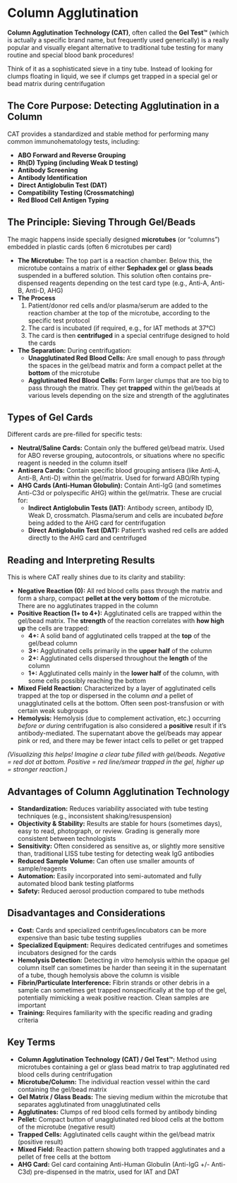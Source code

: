 # Column Agglutination {-}

**Column Agglutination Technology (CAT)**, often called the **Gel Test™** (which is actually a specific brand name, but frequently used generically) is a really popular and visually elegant alternative to traditional tube testing for many routine and special blood bank procedures!

Think of it as a sophisticated sieve in a tiny tube. Instead of looking for clumps floating in liquid, we see if clumps get trapped in a special gel or bead matrix during centrifugation

## **The Core Purpose: Detecting Agglutination in a Column** {-}

CAT provides a standardized and stable method for performing many common immunohematology tests, including:

*   **ABO Forward and Reverse Grouping**
*   **Rh(D) Typing (including Weak D testing)**
*   **Antibody Screening**
*   **Antibody Identification**
*   **Direct Antiglobulin Test (DAT)**
*   **Compatibility Testing (Crossmatching)**
*   **Red Blood Cell Antigen Typing**

## **The Principle: Sieving Through Gel/Beads** {-}

The magic happens inside specially designed **microtubes** (or "columns") embedded in plastic cards (often 6 microtubes per card)

*   **The Microtube:** The top part is a reaction chamber. Below this, the microtube contains a matrix of either **Sephadex gel** or **glass beads** suspended in a buffered solution. This solution often contains pre-dispensed reagents depending on the test card type (e.g., Anti-A, Anti-B, Anti-D, AHG)
*   **The Process**
    1.  Patient/donor red cells and/or plasma/serum are added to the reaction chamber at the top of the microtube, according to the specific test protocol
    2.  The card is incubated (if required, e.g., for IAT methods at 37°C)
    3.  The card is then **centrifuged** in a special centrifuge designed to hold the cards
*   **The Separation:** During centrifugation:
    *   **Unagglutinated Red Blood Cells:** Are small enough to pass *through* the spaces in the gel/bead matrix and form a compact pellet at the **bottom** of the microtube
    *   **Agglutinated Red Blood Cells:** Form larger clumps that are too big to pass through the matrix. They get **trapped** within the gel/beads at various levels depending on the size and strength of the agglutinates

## **Types of Gel Cards** {-}

Different cards are pre-filled for specific tests:

*   **Neutral/Saline Cards:** Contain only the buffered gel/bead matrix. Used for ABO reverse grouping, autocontrols, or situations where no specific reagent is needed in the column itself
*   **Antisera Cards:** Contain specific blood grouping antisera (like Anti-A, Anti-B, Anti-D) within the gel/matrix. Used for forward ABO/Rh typing
*   **AHG Cards (Anti-Human Globulin):** Contain Anti-IgG (and sometimes Anti-C3d or polyspecific AHG) within the gel/matrix. These are crucial for:
    *   **Indirect Antiglobulin Tests (IAT):** Antibody screen, antibody ID, Weak D, crossmatch. Plasma/serum and cells are incubated *before* being added to the AHG card for centrifugation
    *   **Direct Antiglobulin Test (DAT):** Patient's washed red cells are added directly to the AHG card and centrifuged

## **Reading and Interpreting Results** {-}

This is where CAT really shines due to its clarity and stability:

*   **Negative Reaction (0):** All red blood cells pass through the matrix and form a sharp, compact **pellet at the very bottom** of the microtube. There are no agglutinates trapped in the column
*   **Positive Reaction (1+ to 4+):** Agglutinated cells are trapped within the gel/bead matrix. The **strength** of the reaction correlates with **how high up** the cells are trapped:
    *   **4+:** A solid band of agglutinated cells trapped at the **top** of the gel/bead column
    *   **3+:** Agglutinated cells primarily in the **upper half** of the column
    *   **2+:** Agglutinated cells dispersed throughout the **length** of the column
    *   **1+:** Agglutinated cells mainly in the **lower half** of the column, with some cells possibly reaching the bottom
*   **Mixed Field Reaction:** Characterized by a layer of agglutinated cells trapped at the top or dispersed in the column *and* a pellet of unagglutinated cells at the bottom. Often seen post-transfusion or with certain weak subgroups
*   **Hemolysis:** Hemolysis (due to complement activation, etc.) occurring *before or during* centrifugation is also considered a **positive** result if it's antibody-mediated. The supernatant above the gel/beads may appear pink or red, and there may be fewer intact cells to pellet or get trapped

*(Visualizing this helps! Imagine a clear tube filled with gel/beads. Negative = red dot at bottom. Positive = red line/smear trapped in the gel, higher up = stronger reaction.)*

## **Advantages of Column Agglutination Technology** {-}

*   **Standardization:** Reduces variability associated with tube testing techniques (e.g., inconsistent shaking/resuspension)
*   **Objectivity & Stability:** Results are stable for hours (sometimes days), easy to read, photograph, or review. Grading is generally more consistent between technologists
*   **Sensitivity:** Often considered as sensitive as, or slightly more sensitive than, traditional LISS tube testing for detecting weak IgG antibodies
*   **Reduced Sample Volume:** Can often use smaller amounts of sample/reagents
*   **Automation:** Easily incorporated into semi-automated and fully automated blood bank testing platforms
*   **Safety:** Reduced aerosol production compared to tube methods

## **Disadvantages and Considerations** {-}

*   **Cost:** Cards and specialized centrifuges/incubators can be more expensive than basic tube testing supplies
*   **Specialized Equipment:** Requires dedicated centrifuges and sometimes incubators designed for the cards
*   **Hemolysis Detection:** Detecting *in vitro* hemolysis within the opaque gel column itself can sometimes be harder than seeing it in the supernatant of a tube, though hemolysis above the column is visible
*   **Fibrin/Particulate Interference:** Fibrin strands or other debris in a sample can sometimes get trapped nonspecifically at the top of the gel, potentially mimicking a weak positive reaction. Clean samples are important
*   **Training:** Requires familiarity with the specific reading and grading criteria

## **Key Terms** {-}

*   **Column Agglutination Technology (CAT) / Gel Test™:** Method using microtubes containing a gel or glass bead matrix to trap agglutinated red blood cells during centrifugation
*   **Microtube/Column:** The individual reaction vessel within the card containing the gel/bead matrix
*   **Gel Matrix / Glass Beads:** The sieving medium within the microtube that separates agglutinated from unagglutinated cells
*   **Agglutinates:** Clumps of red blood cells formed by antibody binding
*   **Pellet:** Compact button of unagglutinated red blood cells at the bottom of the microtube (negative result)
*   **Trapped Cells:** Agglutinated cells caught within the gel/bead matrix (positive result)
*   **Mixed Field:** Reaction pattern showing both trapped agglutinates and a pellet of free cells at the bottom
*   **AHG Card:** Gel card containing Anti-Human Globulin (Anti-IgG +/- Anti-C3d) pre-dispensed in the matrix, used for IAT and DAT
